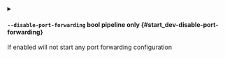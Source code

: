 
<details className="config-field -function" data-expandable="false">
<summary>

#### `--disable-port-forwarding` <span class="config-field-type">bool</span> <span class="config-field-enum"></span> <span class="config-field-default -return"></span> <span class="config-field-required" data-required="false">pipeline only</span>  {#start_dev-disable-port-forwarding}

If enabled will not start any port forwarding configuration

</summary>



</details>
